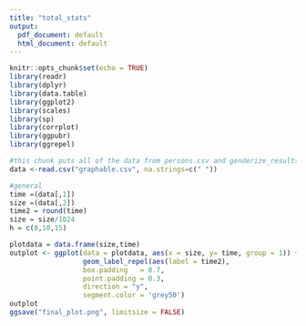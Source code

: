 ```yaml
---
title: "total_stats"
output:
  pdf_document: default
  html_document: default
---
```


```r
knitr::opts_chunk$set(echo = TRUE)
library(readr)
library(dplyr)
library(data.table)
library(ggplot2)
library(scales)
library(sp)
library(corrplot)
library(ggpubr)
library(ggrepel)
```

```r
#this chunk puts all of the data from persons.csv and genderize_results.json into the dataframe "data" (i know, it's a horrible name)
data <-read.csv("graphable.csv", na.strings=c(" "))
```

```r
#general
time =(data[,1])
size =(data[,2])
time2 = round(time)
size = size/1024
h = c(8,10,15)

plotdata = data.frame(size,time)
outplot <- ggplot(data = plotdata, aes(x = size, y= time, group = 1)) + geom_line(colour = "red") + geom_point(colour = "black") + geom_point(data = plotdata[h,], aes(x = size, y= time), colour = "blue") + labs(title="Graph of Time per Access as a Function of Buffer Size", x ="Buffer Size (KB)", y = "Time per Access (ns)") + xscale("log2", .format = TRUE) +
                  geom_label_repel(aes(label = time2),
                  box.padding   = 0.7, 
                  point.padding = 0.3,
                  direction = "y",
                  segment.color = 'grey50')
outplot
ggsave("final_plot.png", limitsize = FALSE)
```